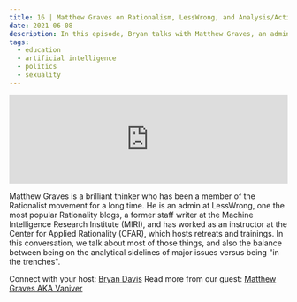 ```yaml
---
title: 16 | Matthew Graves on Rationalism, LessWrong, and Analysis/Action
date: 2021-06-08
description: In this episode, Bryan talks with Matthew Graves, an admin at LessWrong, one the most popular Rationality blogs, a former staff writer at the Machine Intelligence Research Institute (MIRI), and has worked as an instructor at the Center for Applied Rationality (CFAR).
tags:
  - education
  - artificial intelligence
  - politics
  - sexuality
---
```

<iframe src="https://anchor.fm/heart-of-the-matter/episodes/Matthew-Graves-on-Rationalism--LessWrong--and-AnalysisAction-e14qigd"
        height="160px"
        width="100%"
        frameborder="0"
        scrolling="no">

</iframe>

Matthew Graves is a brilliant thinker who has been a member of the Rationalist movement for a long time. He is an admin at LessWrong, one the most popular Rationality blogs, a former staff writer at the Machine Intelligence Research Institute (MIRI), and has worked as an instructor at the Center for Applied Rationality (CFAR), which hosts retreats and trainings. In this conversation, we talk about most of those things, and also the balance between being on the analytical sidelines of major issues versus being "in the trenches".

Connect with your host: [Bryan Davis](https://twitter.com/GilbertGravis)
Read more from our guest: [Matthew Graves AKA Vaniver](https://www.lesswrong.com/users/vaniver)

